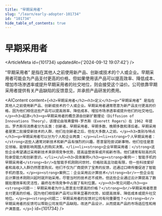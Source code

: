 ```yaml
---
title: "早期采用者"
slug: "/learn/early-adopter-101734"
id: "101734"
hide_table_of_contents: true
---
```



# 早期采用者

<ArticleMeta id={101734} updatedAt={'2024-09-12 19:07:42'} />
<div className='border-solid border-b border-t-0 my-4 border-[var(--ifm-color-gray-300)]' />

“早期采用者” 是指在其他人之前使用新产品、创新或技术的个人或企业。早期采用者可能会为产品支付更高的价格，但如果使用该产品可以提高效率、降低成本、增加市场渗透率或提升早期采用者的社交地位，则会接受这个溢价。公司依靠早期采用者提供有关产品缺陷的反馈意见，并承担产品研发的费用。

<AIContent content={`<h2>早期采用者</h2><h3>定义</h3><p>“早期采用者” 是指在其他人之前使用新产品、创新或技术的个人或企业。早期采用者通常愿意为新产品支付更高的价格，因为他们相信这些产品可以提高效率、降低成本、增加市场渗透率或提升他们的社交地位。</p><h3>起源</h3><p>早期采用者的概念源自创新扩散理论（Diffusion of Innovations Theory），该理论由埃弗雷特·罗杰斯（Everett Rogers）在 1962 年提出。罗杰斯将消费者分为五类：创新者、早期采用者、早期多数、晚期多数和滞后者。早期采用者是第二批接受新技术的人群，他们在创新者之后，但在大多数人之前。</p><h3>类别与特点</h3><p>早期采用者可以分为个人和企业两类：</p><ul><li><strong>个人早期采用者：</strong>这些人通常对新技术和新产品有强烈的兴趣，愿意冒险尝试新事物。他们往往是意见领袖，能够影响周围人的购买决策。</li><li><strong>企业早期采用者：</strong>这些企业希望通过采用新技术来获得竞争优势，提高运营效率或开拓新市场。他们通常有较高的风险承受能力和创新意识。</li></ul><h3>具体案例</h3><p><strong>案例一：智能手机的早期采用者</strong><br/>在智能手机刚刚问世时，价格较高且功能有限，但一些科技爱好者和高收入人群仍然愿意购买。他们不仅为厂商提供了宝贵的反馈，还通过口碑传播促进了智能手机的普及。</p><p><strong>案例二：企业采用云计算技术</strong><br/>一些企业在云计算技术刚刚兴起时就开始采用，尽管当时的技术还不成熟，但这些企业通过云计算提高了数据处理效率和灵活性，最终在市场竞争中占据了有利位置。</p><h3>常见问题</h3><p><strong>问题一：早期采用者为什么愿意支付更高的价格？</strong><br/>早期采用者愿意支付更高的价格，因为他们相信新产品可以带来显著的优势，如提高效率、降低成本或提升社交地位。</p><p><strong>问题二：早期采用者的反馈对公司有何重要性？</strong><br/>早期采用者的反馈可以帮助公司发现产品缺陷，改进产品设计，从而提高产品的市场适应性和用户满意度。</p>`} id={101734} />
